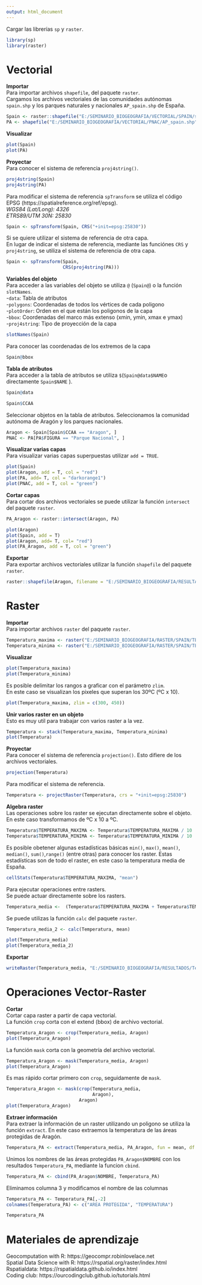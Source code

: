 ```yaml
---
output: html_document
---
```



Cargar las librerías `sp` y `raster`.
```r
library(sp)
library(raster)
```
# Vectorial  
**Importar**  
Para importar archivos `shapefile`, del paquete `raster`.  
Cargamos los archivos vectoriales de las comunidades autónomas `spain.shp` y los parques naturales y nacionales `AP_spain.shp` de España.  
```r
Spain <- raster::shapefile("E:/SEMINARIO_BIOGEOGRAFIA/VECTORIAL/SPAIN/spain.shp")
PA <- shapefile("E:/SEMINARIO_BIOGEOGRAFIA/VECTORIAL/PNAC/AP_spain.shp")
```

**Visualizar**
```r
plot(Spain)
plot(PA)
```  
  
**Proyectar**  
Para conocer el sistema de referencia `proj4string()`.  
```r
proj4string(Spain)
proj4string(PA)
```
Para modificar el sistema de referencia `spTransform` se utiliza el código EPSG (https://spatialreference.org/ref/epsg).  
*WGS84 (Lat/Long): 4326*  
*ETRS89/UTM 30N: 25830*  
```r
Spain <- spTransform(Spain, CRS("+init=epsg:25830"))
```   
Si se quiere utilizar el sistema de referencia de otra capa.  
En lugar de indicar el sistema de referencia, mediante las funciónes `CRS` y `proj4string`, se utiliza el sistema de referencia de otra capa.
```r
Spain <- spTransform(Spain,
                     CRS(proj4string(PA)))
```

**Variables del objeto**  
Para acceder a las variables del objeto se utiliza `@` (`Spain@`) o la función `slotNames`.  
-`data`: Tabla de atributos  
-`polygons`: Coordenadas de todos los vértices de cada poligono  
-`plotOrder`: Orden en el que están los poligonos de la capa  
-`bbox`: Coordenadas del marco más extenso (xmin, ymin, xmax e ymax)   
-`proj4string`: Tipo de proyección de la capa  
```r
slotNames(Spain)
```
Para conocer las coordenadas de los extremos de la capa  
```r
Spain@bbox
```

**Tabla de atributos**  
Para acceder a la tabla de atributos se utiliza `$`(`Spain@data$NAME`o directamente `Spain$NAME` ).  
```r
Spain@data
```
```r
Spain$CCAA
```
Seleccionar objetos en la tabla de atributos. 
Seleccionamos la comunidad autónoma de Aragón y los parques nacionales.
```r
Aragon <- Spain[Spain$CCAA == "Aragon", ]
PNAC <- PA[PA$FIGURA == "Parque Nacional", ]
```
**Visualizar varias capas**  
Para visualizar varias capas superpuestas utilizar `add = TRUE`.  
```r
plot(Spain)
plot(Aragon, add = T, col = "red")
plot(PA, add= T, col = "darkorange1")
plot(PNAC, add = T, col = "green")
```  
  
**Cortar capas**  
Para cortar dos archivos vectoriales se puede utilizar la función `intersect` del paquete `raster`.
```r
PA_Aragon <- raster::intersect(Aragon, PA)
```

```r
plot(Aragon)
plot(Spain, add = T)
plot(Aragon, add= T, col= "red")
plot(PA_Aragon, add = T, col = "green")
```
  
**Exportar**  
Para exportar archivos vectoriales utilizar la función `shapefile` del paquete `raster`.
```r

raster::shapefile(Aragon, filename = "E:/SEMINARIO_BIOGEOGRAFIA/RESULTADOS/Aragon.shp", overwrite = TRUE)
```

# Raster

**Importar**  
Para importar archivos `raster` del paquete `raster`.  
```r
Temperatura_maxima <- raster("E:/SEMINARIO_BIOGEOGRAFIA/RASTER/SPAIN/TEMPERATURA_MAXIMA.tif")
Temperatura_minima <- raster("E:/SEMINARIO_BIOGEOGRAFIA/RASTER/SPAIN/TEMPERATURA_MINIMA.tif")
```

**Visualizar**
```r
plot(Temperatura_maxima)  
plot(Temperatura_minima)  
```
  
Es posible delimitar los rangos a graficar con el parámetro `zlim`.  
En este caso se visualizan los pixeles que superan los 30ºC (ºC x 10).  
```r
plot(Temperatura_maxima, zlim = c(300, 450))
```

**Unir varios raster en un objeto**   
Esto es muy util para trabajar con varios raster a la vez.  
```r
Temperatura <- stack(Temperatura_maxima, Temperatura_minima)
plot(Temperatura)
```
  
**Proyectar**  
Para conocer el sistema de referencia `projection()`. Esto difiere de los archivos vectoriales.    
```r
projection(Temperatura)
```
Para modificar el sistema de referencia.  
```r
Temperatura <- projectRaster(Temperatura, crs = "+init=epsg:25830")
```
**Algebra raster**  
Las operaciones sobre los raster se ejecutan directamente sobre el objeto.  
En este caso transformamos de ºC x 10 a ºC.  
```r
Temperatura$TEMPERATURA_MAXIMA <- Temperatura$TEMPERATURA_MAXIMA / 10
Temperatura$TEMPERATURA_MINIMA <- Temperatura$TEMPERATURA_MINIMA / 10
```
Es posible obetener algunas estadísticas básicas `min()`, `max()`, `mean()`, `median()`, `sum()`,`range()` (entre otras) para conocer los raster.
Estas estadísticas son de todo el raster, en este caso la temperatura media de España.
```r
cellStats(Temperatura$TEMPERATURA_MAXIMA, "mean")
```

Para ejecutar operaciones entre rasters.   
Se puede actuar directamente sobre los rasters. 
```r
Temperatura_media <-  (Temperatura$TEMPERATURA_MAXIMA + Temperatura$TEMPERATURA_MINIMA) / 2
```

Se puede utilizas la función `calc` del paquete `raster`.
```r
Temperatura_media_2 <- calc(Temperatura, mean)
```
```r
plot(Temperatura_media)
plot(Temperatura_media_2)
```

  
**Exportar**
```r
writeRaster(Temperatura_media, "E:/SEMINARIO_BIOGEOGRAFIA/RESULTADOS/Temperatura_media.tif")
```

# Operaciones Vector-Raster  
**Cortar**  
Cortar capa raster a partir de capa vectorial.  
La función `crop` corta con el extend (bbox) de archivo vectorial.  
```r
Temperatura_Aragon <- crop(Temperatura_media, Aragon)
plot(Temperatura_Aragon)
```

La función `mask` corta con la geometría del archivo vectorial. 
```r
Temperatura_Aragon <- mask(Temperatura_media, Aragon)
plot(Temperatura_Aragon)
```
  
Es mas rápido cortar primero con `crop`, seguidamente de `mask`.  
```r
Temperatura_Aragon <- mask(crop(Temperatura_media,
                                Aragon),
                           Aragon)
plot(Temperatura_Aragon)
```
  
**Extraer información**  
Para extraer la información de un raster utilizando un poligono se utiliza la función `extract`.
En este caso extraemos la temperatura de las áreas protegidas de Aragón.  
```r
Temperatura_PA <- extract(Temperatura_media, PA_Aragon, fun = mean, df = T)
```
Unimos los nombres de las áreas protegidas `PA_Aragon$NOMBRE` con los resultados `Temperatura_PA`, mediante la funcion `cbind`.
```r
Temperatura_PA <- cbind(PA_Aragon$NOMBRE, Temperatura_PA)
```
Eliminamos columna 3 y modificamos el nombre de las columnas
```r
Temperatura_PA <- Temperatura_PA[,-2]
colnames(Temperatura_PA) <- c("AREA PROTEGIDA", "TEMPERATURA")
```
```r
Temperatura_PA
```


# Materiales de aprendizaje  
Geocomputation with R: https://geocompr.robinlovelace.net  
Spatial Data Science with R: https://rspatial.org/raster/index.html  
Rspatialdata: https://rspatialdata.github.io/index.html  
Coding club: https://ourcodingclub.github.io/tutorials.html  